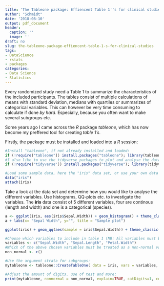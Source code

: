 ```yaml
---
title: 'The Tableone package: Effiencent Table 1''s for clinical studies'
author: "Schmidt"
date: '2018-08-10'
output: pdf_document
header:
  caption: ''
  image: ''
draft: no
slug: the-tableone-package-effiencent-table-1-s-for-clinical-studies
tags:
- DataScience
- rstats
- packages
categories:
- Data Science
- Statistics
---
```



Every randomized study need a Table 1 to summarize the characteristics of the included participants. The tables consist of multiple calculations of means with standard deviation, medians with quartiles or summarizes of categorical variables. This can however be very time consuming to calculate if done *by hard*. Especially, because you often want to make several subgroups etc. 

Some years ago I came across the *R* package *tableone*, which has now become my preffered tool for creating *table 1's*. 

Firstly, the package must be installed and loaded into a *R* session:

```r
#Install "tableone", if not already installed and loaded:
if (!require("tableone")) install.packages("tableone"); library(tableone)
#I also like to use the tidyverse packages to plot and analyse the data:
if (!require("tidyverse")) install.packages("tidyverse"); library(tidyverse)

#Load some sample data, here the "iris" data set, or use your own data set:
data("iris")
attach(iris)
```

Take a look at the data set and determine how you would like to analyse the different variables. Use histograms, QQ-plots etc. to investigate the variables. The **iris** data consist of 5 different variables, four are continous (length and width) and one is a categorical (species). 

```r
a <- ggplot(iris, aes(iris$Sepal.Width)) + geom_histogram() + theme_classic()
a + labs(x= "Sepal Width", y="", title = "Sample plot")
```

```r
ggplot(iris) + geom_qq(aes(sample = iris$Sepal.Width)) + theme_classic() + labs( x = "Sepal Width", y="")

```

```r
#Choose which variables to include in table 1 (NB: All variables must be listed here)
variables <- c("Sepal.Width", "Sepal.Length", "Petal.Width")
#Which of the above chosen variables must be treated as a non-normal variable?
non_normal <- c()

#Use the argument strata for subgroups:
mytableone <- tableone::CreateTableOne( data = iris, vars = variables, strata = "Species")

#Adjust the amount of digits, use of test and more:
print(mytableone, nonnormal = non_normal, explain=TRUE, catDigits=1, contDigits=1, test=F)

```



